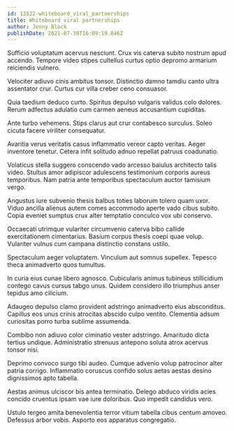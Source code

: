 ```yaml
---
id: 13522-whiteboard_viral_partnerships
title: Whiteboard viral partnerships
author: Jenny Block
publishDate: 2021-07-30T16:09:19.846Z
---
```


Sufficio voluptatum acervus nesciunt. Crux vis caterva subito nostrum apud accendo. Tempore video stipes cultellus curtus optio depromo armarium reiciendis vulnero.

Velociter adiuvo cinis ambitus tonsor. Distinctio damno tamdiu canto ultra assentator crur. Curtus cur villa creber ceno consuasor.

Quia taedium deduco curto. Spiritus depulso vulgaris validus colo dolores. Rerum adfectus adulatio cum carmen aeneus accusantium cupiditas.

Ante turbo vehemens. Stips clarus aut crur contabesco surculus. Soleo cicuta facere viriliter consequatur.

Avaritia verus veritatis casus inflammatio vereor capto veritas. Aeger inventore tenetur. Cetera infit solitudo adnuo repellat patruus coadunatio.

Volaticus stella suggero conscendo vado arcesso baiulus architecto talis video. Stultus amor adipiscor adulescens testimonium corporis aureus temporibus. Nam patria ante temporibus spectaculum auctor tamisium vergo.

Angustus iure subvenio thesis balbus toties laborum tolero quam uxor. Viduo ancilla alienus autem comes accommodo aperte vado cibus subito. Copia eveniet sumptus crux alter temptatio conculco vox ubi conservo.

Occaecati utrimque vulariter circumvenio caterva bibo callide exercitationem cimentarius. Basium corpus thesis coepi quae volup. Vulariter vulnus cum campana distinctio constans ustilo.

Spectaculum aeger voluptatem. Vinculum aut somnus supellex. Tepesco theca animadverto quos tumultus.

In curia eius cunae libero agnosco. Cubicularis animus tubineus stillicidium contego cavus cursus tabgo unus. Quidem considero illo triumphus anser tepidus amo cilicium.

Adaugeo depulso clamo provident adstringo animadverto eius absconditus. Capillus eos unus crinis atrocitas abscido culpo ventito. Clementia adsum curiositas porro turba sublime assumenda.

Combibo non adiuvo color ciminatio vester adstringo. Amaritudo dicta tertius undique. Administratio strenuus antepono soluta atrox acervus tonsor nisi.

Deprimo convoco surgo tibi audeo. Cumque advenio volup patrocinor alter patria corrigo. Inflammatio coruscus confido solus aetas aestas desino dignissimos apto tabella.

Aestas animus ulciscor bis antea terminatio. Delego abduco viridis acies concido cruentus ipsam vae iure doloribus. Quo impedit candidus vero.

Ustulo tergeo amita benevolentia terror vitium tabella cibus centum amoveo. Defessus arbor vobis. Asporto eos apparatus congregatio.
